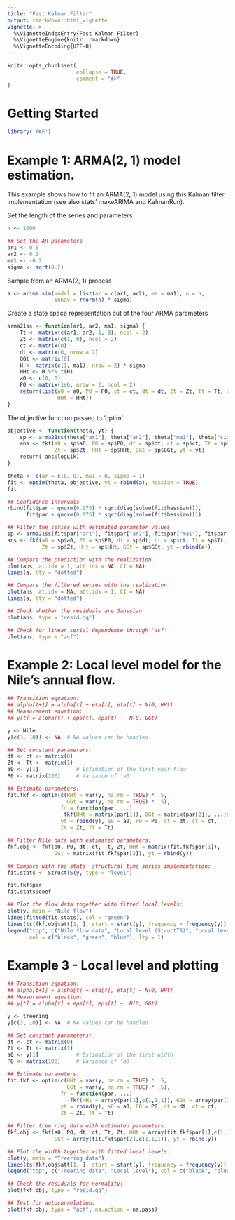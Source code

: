 ```yaml
---
title: "Fast Kalman Filter"
output: rmarkdown::html_vignette
vignette: >
  %\VignetteIndexEntry{Fast Kalman Filter}
  %\VignetteEngine{knitr::rmarkdown}
  %\VignetteEncoding{UTF-8}
---
```


```r
knitr::opts_chunk$set(
                      collapse = TRUE,
                      comment = "#>"
)
```
# Getting Started

```r
library('FKF')
```

# Example 1: ARMA(2, 1) model estimation.

This example shows how to fit an ARMA(2, 1) model using this Kalman filter
implementation (see also stats' makeARIMA and KalmanRun).

Set the length of the series and parameters

```r
n <- 1000

## Set the AR parameters
ar1 <- 0.6
ar2 <- 0.2
ma1 <- -0.2
sigma <- sqrt(0.2)
```

Sample from an ARMA(2, 1) process

```r
a <- arima.sim(model = list(ar = c(ar1, ar2), ma = ma1), n = n,
               innov = rnorm(n) * sigma)
```

Create a state space representation out of the four ARMA parameters

```r
arma21ss <- function(ar1, ar2, ma1, sigma) {
    Tt <- matrix(c(ar1, ar2, 1, 0), ncol = 2)
    Zt <- matrix(c(1, 0), ncol = 2)
    ct <- matrix(0)
    dt <- matrix(0, nrow = 2)
    GGt <- matrix(0)
    H <- matrix(c(1, ma1), nrow = 2) * sigma
    HHt <- H %*% t(H)
    a0 <- c(0, 0)
    P0 <- matrix(1e6, nrow = 2, ncol = 2)
    return(list(a0 = a0, P0 = P0, ct = ct, dt = dt, Zt = Zt, Tt = Tt, GGt = GGt,
                HHt = HHt))
}
```

The objective function passed to 'optim'
```r
objective <- function(theta, yt) {
    sp <- arma21ss(theta["ar1"], theta["ar2"], theta["ma1"], theta["sigma"])
    ans <- fkf(a0 = sp$a0, P0 = sp$P0, dt = sp$dt, ct = sp$ct, Tt = sp$Tt,
               Zt = sp$Zt, HHt = sp$HHt, GGt = sp$GGt, yt = yt)
    return(-ans$logLik)
}

theta <- c(ar = c(0, 0), ma1 = 0, sigma = 1)
fit <- optim(theta, objective, yt = rbind(a), hessian = TRUE)
fit
```

```r
## Confidence intervals
rbind(fit$par - qnorm(0.975) * sqrt(diag(solve(fit$hessian))),
      fit$par + qnorm(0.975) * sqrt(diag(solve(fit$hessian))))

## Filter the series with estimated parameter values
sp <- arma21ss(fit$par["ar1"], fit$par["ar2"], fit$par["ma1"], fit$par["sigma"])
ans <- fkf(a0 = sp$a0, P0 = sp$P0, dt = sp$dt, ct = sp$ct, Tt = sp$Tt,
           Zt = sp$Zt, HHt = sp$HHt, GGt = sp$GGt, yt = rbind(a))

## Compare the prediction with the realization
plot(ans, at.idx = 1, att.idx = NA, CI = NA)
lines(a, lty = "dotted")

## Compare the filtered series with the realization
plot(ans, at.idx = NA, att.idx = 1, CI = NA)
lines(a, lty = "dotted")

## Check whether the residuals are Gaussian
plot(ans, type = "resid.qq")

## Check for linear serial dependence through 'acf'
plot(ans, type = "acf")
```


# Example 2: Local level model for the Nile's annual flow.

```r
## Transition equation:
## alpha[t+1] = alpha[t] + eta[t], eta[t] ~ N(0, HHt)          
## Measurement equation:
## y[t] = alpha[t] + eps[t], eps[t] ~  N(0, GGt)

y <- Nile
y[c(3, 10)] <- NA  # NA values can be handled

## Set constant parameters:
dt <- ct <- matrix(0) 
Zt <- Tt <- matrix(1)
a0 <- y[1]            # Estimation of the first year flow 
P0 <- matrix(100)     # Variance of 'a0'

## Estimate parameters:
fit.fkf <- optim(c(HHt = var(y, na.rm = TRUE) * .5,
                   GGt = var(y, na.rm = TRUE) * .5),
                 fn = function(par, ...)
                 -fkf(HHt = matrix(par[1]), GGt = matrix(par[2]), ...)$logLik,
                 yt = rbind(y), a0 = a0, P0 = P0, dt = dt, ct = ct,
                 Zt = Zt, Tt = Tt)

## Filter Nile data with estimated parameters:
fkf.obj <- fkf(a0, P0, dt, ct, Tt, Zt, HHt = matrix(fit.fkf$par[1]),
               GGt = matrix(fit.fkf$par[2]), yt = rbind(y))

## Compare with the stats' structural time series implementation:
fit.stats <- StructTS(y, type = "level")

fit.fkf$par
fit.stats$coef

## Plot the flow data together with fitted local levels:
plot(y, main = "Nile flow")
lines(fitted(fit.stats), col = "green")
lines(ts(fkf.obj$att[1, ], start = start(y), frequency = frequency(y)), col = "blue")
legend("top", c("Nile flow data", "Local level (StructTS)", "Local level (fkf)"),
       col = c("black", "green", "blue"), lty = 1)

```

# Example 3 - Local level and plotting

```r
## Transition equation:
## alpha[t+1] = alpha[t] + eta[t], eta[t] ~ N(0, HHt)
## Measurement equation:
## y[t] = alpha[t] + eps[t], eps[t] ~  N(0, GGt)

y <- treering
y[c(3, 10)] <- NA  # NA values can be handled

## Set constant parameters:
dt <- ct <- matrix(0)
Zt <- Tt <- matrix(1) 
a0 <- y[1]            # Estimation of the first width
P0 <- matrix(100)     # Variance of 'a0'

## Estimate parameters:
fit.fkf <- optim(c(HHt = var(y, na.rm = TRUE) * .5,
                   GGt = var(y, na.rm = TRUE) * .5),
                 fn = function(par, ...)
                   -fkf(HHt = array(par[1],c(1,1,1)), GGt = array(par[2],c(1,1,1)), ...)$logLik,
                 yt = rbind(y), a0 = a0, P0 = P0, dt = dt, ct = ct,
                 Zt = Zt, Tt = Tt)

## Filter tree ring data with estimated parameters:
fkf.obj <- fkf(a0, P0, dt, ct, Tt, Zt, HHt = array(fit.fkf$par[1],c(1,1,1)),
               GGt = array(fit.fkf$par[2],c(1,1,1)), yt = rbind(y))

## Plot the width together with fitted local levels:
plot(y, main = "Treering data")
lines(ts(fkf.obj$att[1, ], start = start(y), frequency = frequency(y)), col = "blue")
legend("top", c("Treering data", "Local level"), col = c("black", "blue"), lty = 1)

## Check the residuals for normality:
plot(fkf.obj, type = "resid.qq")

## Test for autocorrelation:
plot(fkf.obj, type = "acf", na.action = na.pass)
```

